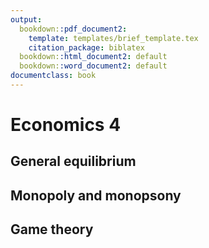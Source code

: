 ```yaml
---
output:
  bookdown::pdf_document2:
    template: templates/brief_template.tex
    citation_package: biblatex
  bookdown::html_document2: default
  bookdown::word_document2: default
documentclass: book
---
```


# Economics 4 {.unnumbered}

## General equilibrium {-}

## Monopoly and monopsony {-}

## Game theory {-}
